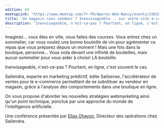 ```yaml
---
edition: 64
meetupLink: 'https://www.meetup.com/fr-FR/Aperos-Web-Nancy/events/256181707/'
title: 'Un magasin sans vendeur ? Inenvisageable... sur votre site e-commerce non plus !'
description: "Inenvisageable, n'est-ce-pas ? Pourtant, en ligne, c'est souvent le cas."
---
```


Imaginez... vous êtes en ville, vous faites des courses. Vous entrez chez un sommelier, car vous voulez une bonne bouteille de vin pour agrémenter ce repas que vous préparez depuis un moment !
Mais une fois dans la boutique, personne...
Vous voila devant une infinité de bouteilles, mais aucun sommelier pour vous aider à choisir LA bouteille.

Inenvisageable, n'est-ce-pas ? Pourtant, en ligne, c'est souvent le cas.

Sailendra, experte en marketing prédictif, édite Sailsense, l'accélérateur de ventes pour le e-commerce permettant de se substituer au vendeur en magasin, grâce à l'analyse des comportements dans une boutique en ligne.

On vous propose d'aborder les nouvelles stratégies webmarketing ainsi qu'un point technique, ponctué par une approche du monde de l'intelligence artificielle.

Une conférence présentée par [Elias Ohayon](https://twitter.com/Elias_Ohayon), Directeur des opérations chez Sailendra.
